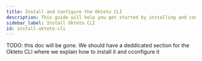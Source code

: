 ```yaml
---
title: Install and Configure the Okteto CLI
description: This guide will help you get started by installing and configuring the Okteto CLI
sidebar_label: Install Okteto CLI
id: install-okteto-cli
---
```


TODO: this doc will be gone. We should have a deddicated section for the Okteto CLI where we explain how to install it and cconfigure it

